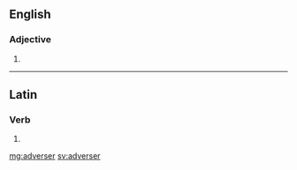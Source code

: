 ==English==

===Adjective===
{{head|en|adjective comparative form}}

# {{en-comparative of|adverse}}

----

==Latin==

===Verb===
{{la-verb-form|adverser}}

# {{conjugation of|adversor||1|s|pres|act|sub|lang=la}}

[[mg:adverser]]
[[sv:adverser]]